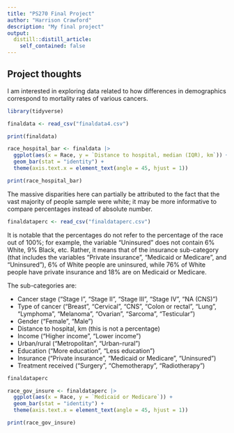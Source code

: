 ```yaml
---
title: "PS270 Final Project"
author: "Harrison Crawford"
description: "My final project"
output:
  distill::distill_article:
    self_contained: false
---
```




## Project thoughts

I am interested in exploring data related to how differences in demographics correspond to mortality rates of various cancers. 

```r
library(tidyverse)
```

```r
finaldata <- read_csv("finaldata4.csv")
```
```r
print(finaldata)
```

```r
race_hospital_bar <- finaldata |>
  ggplot(aes(x = Race, y = `Distance to hospital, median (IQR), km`)) +
  geom_bar(stat = "identity") +
  theme(axis.text.x = element_text(angle = 45, hjust = 1))

print(race_hospital_bar)
```

The massive disparities here can partially be attributed to the fact that the vast majority of people sample were white; it may be more informative to compare percentages instead of absolute number. 

```r
finaldataperc <- read_csv("finaldataperc.csv")
```
It is notable that the percentages do not refer to the percentage of the race out of 100%; for example, the variable "Uninsured" does not contain 6% White, 9% Black, etc. Rather, it means that of the insurance sub-category (that includes the variables "Private insurance", "Medicaid or Medicare", and "Uninsured"), 6% of White people are uninsured, while 76% of White people have private insurance and 18% are on Medicaid or Medicare.

The sub-categories are:

- Cancer stage ("Stage I", "Stage II", "Stage III", "Stage IV", "NA (CNS)")
- Type of cancer ("Breast", "Cervical", "CNS", "Colon or rectal", "Lung", "Lymphoma", "Melanoma", "Ovarian", "Sarcoma", "Testicular")
- Gender ("Female", "Male")
- Distance to hospital, km (this is not a percentage)
- Income ("Higher income", "Lower income")
- Urban/rural ("Metropolitan", "Urban-rural")
- Education ("More education", "Less education")
- Insurance ("Private insurance", "Medicaid or Medicare", "Uninsured")
- Treatment received ("Surgery", "Chemotherapy", "Radiotherapy")


```r
finaldataperc
```


```r
race_gov_insure <- finaldataperc |>
  ggplot(aes(x = Race, y = `Medicaid or Medicare`)) +
  geom_bar(stat = "identity") +
  theme(axis.text.x = element_text(angle = 45, hjust = 1))

print(race_gov_insure)
```


